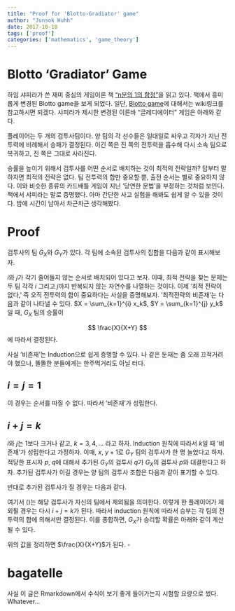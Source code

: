 ```yaml
---
title: "Proof for 'Blotto-Gradiator' game" 
author: "Junsok Huhh"
date: 2017-10-18
tags: ['proof']
categories: ['mathematics', 'game_theory']
---
```


# Blotto 'Gradiator' Game 

하임 샤피라가 쓴 재미 중심의 게임이론 책 ["n분의 1의 함정"](http://www.aladin.co.kr/shop/wproduct.aspx?ItemId=110477619)을 읽고 있다. 책에서 흥미롭게 변경된 Blotto game을 보게 되었다. 일단, [Blotto game](https://en.wikipedia.org/wiki/Blotto_game)에 대해서는 wiki링크를 참고하시면 되겠다. 샤피라가 제시한 변경된 이른바 "글레디에이터" 게임은 아래와 같다. 

플레이어는 두 개의 검투사팀이다. 양 팀의 각 선수들은 일대일로 싸우고 각자가 지닌 전투력에 비례해서 승패가 결정된다. 이긴 쪽은 진 쪽의 전투력을 흡수해 다시 소속 팀으로 복귀하고, 진 쪽은 그대로 사라진다. 

승률을 높이기 위해서 검투사를 어떤 순서로 배치하는 것이 최적의 전략일까? 답부터 말하자면 최적의 전략은 없다. 팀 전투력의 합만 중요할 뿐, 출전 순서는 별로 중요하지 않다. 이와 비슷한 종류의 카드배틀 게임이 지닌 '당연한 문법'을 부정하는 것처럼 보인다. 책에서 샤피라는 말로 증명했다. 아마 간단한 사고 실험을 해봐도 쉽게 알 수 있을 것이다. 밤에 시간이 남아서 차근차근 생각해봤다. 

# Proof 

검투사의 팀 $G_X$와 $G_Y$가 있다. 각 팀에 소속된 검투사의 집합을 다음과 같이 표시해보자. 

\begin{align*}
G_X & = \{ x_1, x_2, \dotsc, x_i \} \\
G_Y & = \{ y_1, y_2, \dotsc, y_j \}
\end{align*}

$i$와 $j$가 각기 줄어들지 않는 순서로 배치되어 있다고 보자. 이때, 최적 전략을 찾는 문제는 두 팀 각각 $i$ 그리고 $j$까지 반복되지 않는 자연수를 나열하는 것이다. 이제 '최적 전략이 없다,' 즉 오직 전투력의 합이 중요하다는 사실을 증명해보자. '최적전략의 비존재'는 다음과 같이 나타낼 수 있다. $X = \sum_{k=1}^{i} x_k$, $Y = \sum_{k=1}^{j} y_k$ 일 때, $G_X$ 팀의 승률이 

$$
\frac{X}{X+Y}
$$
에 따라서 결정된다. 

사실 '비존재'는 Induction으로 쉽게 증명할 수 있다. 나 같은 둔재는 좀 오래 끄적거려야 했으나, 똘똘한 분들에게는 한주먹거리도 아닐 터다. 

## $i = j = 1$

이 경우는 순서를 따질 수 없다. 따라서 '비존재'가 성립한다. 

## $i + j = k$

$i$와 $j$는 1보다 크거나 같고, $k = 3, 4, \dotsc$ 라고 하자. Induction 원칙에 따라서 $k$일 때 '비존재'가 성립한다고 가정하자. 이때, $x$, $y+1$로 $G_Y$ 팀의 검투사가 한 명 늘었다고 하자. 적당한 표시자 $p$, $q$에 대해서 추가된 $G_Y$의 검투사 $q$가 $G_X$의 검투사 $p$와 대결한다고 하자. 추가된 검투사가 이길 경우는 양 팀의 검투사 조합은 다음과 같이 표기할 수 있다. 

\begin{align*}
G_X & = \{ x_1, x_2, (x_p), \ldots x_i \} \\
G_Y & = \{ y_1, y_2, y_q + x_p, \ldots,y_j \}
\end{align*}

반대로 추가된 검투사가 질 경우는 다음과 같다. 

\begin{align*}
G_X & = \{ x_1, x_2, x_p + y_q, \ldots x_i \} \\
G_Y & = \{ y_1, y_2, (y_q), \ldots,y_j \}
\end{align*}

여기서 $( )$는 해당 검투사가 자신의 팀에서 제외됨을 의미한다. 이렇게 한 플레이어가 제외될 경우는 다시 $i + j = k$가 된다. 따라서 induction 원칙에 따라서 승부는 각 팀의 전투력의 합에 의해서만 결정된다. 이를 종합하면, $G_X$가 승리할 확률은 아래와 같이 계산될 수 있다. 

\begin{align*}
\frac{x_p}{x_p + y_q} \frac{X + y_q}{X + Y} + \frac{y_q}{x_p + y_q} \frac{X - y_q}{X + Y}
\end{align*}

위의 값을 정리하면 $\frac{X}{X+Y}$가 된다. $\square$

# bagatelle

사실 이 글은 Rmarkdown에서 수식이 보기 좋게 들어가는지 시험할 요량으로 썼다. Whatever...  
